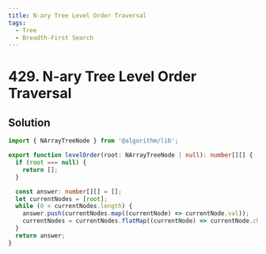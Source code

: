 ```yaml
---
title: N-ary Tree Level Order Traversal
tags:
  - Tree
  - Breadth-First Search
---
```


# 429. N-ary Tree Level Order Traversal

<Badges>
  <LevelBadge level="medium" />
  <TopicBadge name="Tree" slug="tree" />
  <TopicBadge name="Breadth-First Search" slug="breadth-first-search" />
</Badges>

## Solution

```typescript filename="solution.ts" copy
import { NArrayTreeNode } from '@algorithm/lib';

export function levelOrder(root: NArrayTreeNode | null): number[][] {
  if (root === null) {
    return [];
  }

  const answer: number[][] = [];
  let currentNodes = [root];
  while (0 < currentNodes.length) {
    answer.push(currentNodes.map((currentNode) => currentNode.val));
    currentNodes = currentNodes.flatMap((currentNode) => currentNode.children);
  }
  return answer;
}
```

<ProblemLink
  codingSite="leetcode"
  href="https://leetcode.com/problems/n-ary-tree-level-order-traversal/"
  title="N-ary Tree Level Order Traversal"
/>
